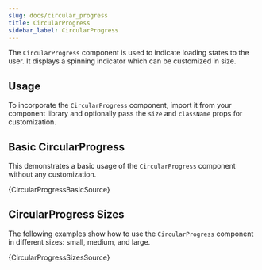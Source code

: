```yaml
---
slug: docs/circular_progress
title: CircularProgress
sidebar_label: CircularProgress
---
```


The `CircularProgress` component is used to indicate loading states to the user. It displays a spinning indicator which can be customized in size.

## Usage

To incorporate the `CircularProgress` component, import it from your component library and optionally pass the `size` and `className` props for customization.


## Basic CircularProgress

This demonstrates a basic usage of the `CircularProgress` component without any customization.


<CodeSample>
    <CircularProgressBasicDemo/>
</CodeSample>

<CodeBlock language="tsx">{CircularProgressBasicSource}</CodeBlock>

## CircularProgress Sizes

The following examples show how to use the `CircularProgress` component in different sizes: small, medium, and large.


<CodeSample>
    <CircularProgressSizesDemo/>
</CodeSample>

<CodeBlock language="tsx">{CircularProgressSizesSource}</CodeBlock>
